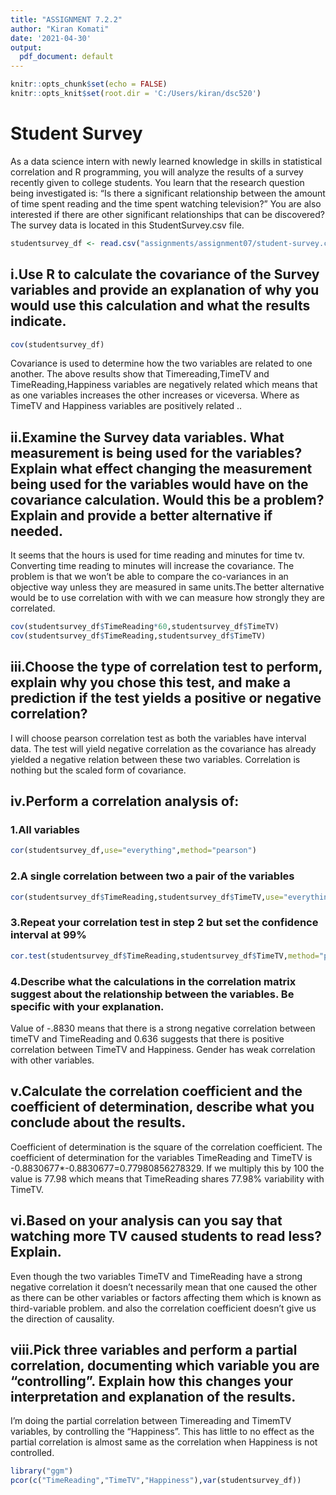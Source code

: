 ```yaml
---
title: "ASSIGNMENT 7.2.2"
author: "Kiran Komati"
date: '2021-04-30'
output:
  pdf_document: default
---
```


```r
knitr::opts_chunk$set(echo = FALSE)
knitr::opts_knit$set(root.dir = 'C:/Users/kiran/dsc520')
```
# Student Survey
As a data science intern with newly learned knowledge in skills in statistical correlation and R programming, you will analyze the results of a survey recently given to college students. You learn that the research question being investigated is: “Is there a significant relationship between the amount of time spent reading and the time spent watching television?” You are also interested if there are other significant relationships that can be discovered? The survey data is located in this StudentSurvey.csv file.

```r
studentsurvey_df <- read.csv("assignments/assignment07/student-survey.csv")
```

## i.Use R to calculate the covariance of the Survey variables and provide an explanation of why you would use this calculation and what the results indicate.


```r
cov(studentsurvey_df)
```

Covariance is used to determine how the two variables are related to one another. The above results show that Timereading,TimeTV and TimeReading,Happiness variables are negatively related which means that as one variables increases the other increases or viceversa. Where as TimeTV and Happiness variables are positively related ..

## ii.Examine the Survey data variables. What measurement is being used for the variables? Explain what effect changing the measurement being used for the variables would have on the covariance calculation. Would this be a problem? Explain and provide a better alternative if needed.

It seems that the hours is used for time reading and minutes for time tv. Converting time reading to minutes will increase the covariance. The problem is that we won't be able to compare the co-variances
in an objective way unless they are measured in same units.The better alternative would be to use correlation with with we can measure how strongly they are correlated.
```r
cov(studentsurvey_df$TimeReading*60,studentsurvey_df$TimeTV)
cov(studentsurvey_df$TimeReading,studentsurvey_df$TimeTV)
```
## iii.Choose the type of correlation test to perform, explain why you chose this test, and make a prediction if the test yields a positive or negative correlation?

I will choose pearson correlation test as both the variables have interval data. The test will yield negative correlation as the covariance has already yielded a negative relation between these two variables. Correlation is nothing but the scaled form of covariance.

## iv.Perform a correlation analysis of:
### 1.All variables
```r
cor(studentsurvey_df,use="everything",method="pearson")
```

### 2.A single correlation between two a pair of the variables
```r
cor(studentsurvey_df$TimeReading,studentsurvey_df$TimeTV,use="everything",method="pearson")
```
### 3.Repeat your correlation test in step 2 but set the confidence interval at 99%
```r
cor.test(studentsurvey_df$TimeReading,studentsurvey_df$TimeTV,method="pearson",conf.level = 0.99)
```
### 4.Describe what the calculations in the correlation matrix suggest about the relationship between the variables. Be specific with your explanation.
Value of -.8830 means that there is a strong negative correlation between timeTV and TimeReading and 0.636 suggests that there is positive correlation between TimeTV and Happiness. Gender has weak correlation with other variables.

## v.Calculate the correlation coefficient and the coefficient of determination, describe what you conclude about the results.
Coefficient of determination is the square of the correlation coefficient. The coefficient of determination for the variables TimeReading and TimeTV is -0.8830677*-0.8830677=0.77980856278329. If we multiply this by 100 the value is 77.98 which means that  TimeReading shares 77.98% variability with TimeTV.

## vi.Based on your analysis can you say that watching more TV caused students to read less? Explain.
Even though the two variables TimeTV and TimeReading have a strong negative correlation it doesn't necessarily mean that one caused the other as there can be other variables or factors affecting them which is known as third-variable problem. and also the correlation coefficient doesn't give us the direction of causality.

## viii.Pick three variables and perform a partial correlation, documenting which variable you are “controlling”. Explain how this changes your interpretation and explanation of the results.
I'm doing the partial correlation between Timereading and TimemTV variables, by controlling the "Happiness". This has little to no effect as the partial correlation is almost same as the correlation when Happiness is not controlled.  
```R
library("ggm")
pcor(c("TimeReading","TimeTV","Happiness"),var(studentsurvey_df))
```